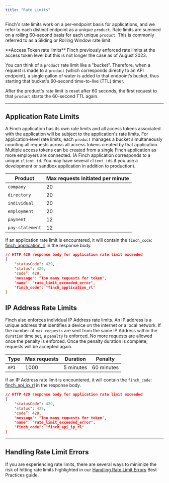 ```yaml
---
title: "Rate Limits"
---
```


Finch's rate limits work on a per-endpoint basis for applications, and we refer to each distinct endpoint as a unique `product`. Rate limits are summed on a rolling 60-second basis for each unique `product`. This is commonly referred to as a Sliding or Rolling Window rate limit.

<Info>
**Access Token rate limits** Finch previously enforced rate limits at the access token level but this is not longer the case as of August 2023.
</Info>

You can think of a `product` rate limit like a "bucket". Therefore, when a request is made to a `product` (which corresponds directly to an API endpoint), a single gallon of water is added to that endpoint’s bucket, thus starting that bucket's 60-second time-to-live (TTL) timer.

After the product's rate limit is reset after 60 seconds, the first request to that `product` starts the 60-second TTL again.

***

## Application Rate Limits

A Finch application has its own rate limits and all access tokens associated with the application will be subject to the application's rate limits. For application-level rate limits, each `product` manages a bucket simultaneously counting all requests across all access tokens created by that application. Multiple access tokens can be created from a single Finch application as more employers are connected. (A Finch application corresponds to a unique `client_id`. You may have several `client_id`s if you use a development or sandbox application in addition to production).

Product | Max requests initiated per minute
-------|-------------
`company` | 20
`directory` | 20
`individual` | 20
`employment` | 20
`payment` | 12
`pay-statement` | 12

If an application rate limit is encountered, it will contain the `finch_code`: [finch_application_rl](/docs/Development-Guides/Errors/Error-Types.md#error-types-1) in the response body.

```json
// HTTP 429 response body for application rate limit exceeded
{
    "statusCode": 429,
    "status": 429,
    "code”: 429,
    "message": "Too many requests for token",
    "name": "rate_limit_exceeded_error",
    "finch_code": "finch_application_rl"
}
```

## IP Address Rate Limits

Finch also enforces individual IP Address rate limits. An IP address is a unique address that identifies a device on the internet or a local network. If the number of `max requests` are sent from the same IP Address within the `duration` time set, a `penalty` is enforced. No more requests are allowed once the penalty is enforced. Once the penalty duration is complete, requests will be accepted again.

Type | Max requests | Duration | Penalty
-------|-------------|-------|-------------
`API` | 1000 | 5 minutes | 60 minutes

If an IP Address rate limit is encountered, it will contain the `finch_code`: [finch_api_ip_rl](/docs/Development-Guides/Errors/Error-Types.md#error-types-1) in the response body.

```json
// HTTP 429 response body for application rate limit exceeded
{
    "statusCode": 429,
    "status": 429,
    "code”: 429,
    "message": "Too many requests for token",
    "name": "rate_limit_exceeded_error",
    "finch_code": "finch_api_ip_rl"
}
```

***

## Handling Rate Limit Errors

If you are experiencing rate limits, there are several ways to minimize the risk of hitting rate limits highlighted in our [Handling Rate Limit Errors](/docs/Best-Practices/Handling-Rate-Limit-Errors.md) Best Practices guide.
